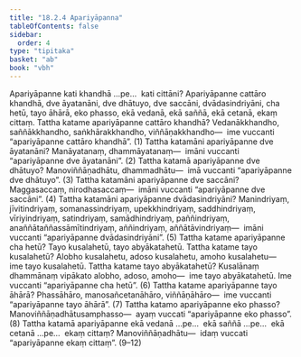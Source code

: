 ```yaml
---
title: "18.2.4 Apariyāpanna"
tableOfContents: false
sidebar:
  order: 4
type: "tipitaka"
basket: "ab"
book: "vbh"
---
```



<DynamicBreadcrumb />

<Division number="997" book="vbh">

<Paragraph number="3029" book="vbh">
Apariyāpanne kati khandhā …pe…  kati cittāni?
</Paragraph>

<Paragraph number="3030" book="vbh">
Apariyāpanne cattāro khandhā, dve āyatanāni, dve dhātuyo, dve saccāni, dvādasindriyāni, cha hetū, tayo āhārā, eko phasso, ekā vedanā, ekā saññā, ekā cetanā, ekaṃ cittaṃ.
</Paragraph>

</Division>
<Division number="998" book="vbh">

<Paragraph number="3031" book="vbh">
Tattha katame apariyāpanne cattāro khandhā? Vedanākkhandho, saññākkhandho, saṅkhārakkhandho, viññāṇakkhandho—  ime vuccanti “apariyāpanne cattāro khandhā”. (1)
</Paragraph>

<Paragraph number="3032" book="vbh">
Tattha katamāni apariyāpanne dve āyatanāni? Manāyatanaṃ, dhammāyatanaṃ—  imāni vuccanti “apariyāpanne dve āyatanāni”. (2)
</Paragraph>

<Paragraph number="3033" book="vbh">
Tattha katamā apariyāpanne dve dhātuyo? Manoviññāṇadhātu, dhammadhātu—  imā vuccanti “apariyāpanne dve dhātuyo”. (3)
</Paragraph>

<Paragraph number="3034" book="vbh">
Tattha katamāni apariyāpanne dve saccāni? Maggasaccaṃ, nirodhasaccaṃ—  imāni vuccanti “apariyāpanne dve saccāni”. (4)
</Paragraph>

<Paragraph number="3035" book="vbh">
Tattha katamāni apariyāpanne dvādasindriyāni? Manindriyaṃ, jīvitindriyaṃ, somanassindriyaṃ, upekkhindriyaṃ, saddhindriyaṃ, vīriyindriyaṃ, satindriyaṃ, samādhindriyaṃ, paññindriyaṃ, anaññātaññassāmītindriyaṃ, aññindriyaṃ, aññātāvindriyaṃ—  imāni vuccanti “apariyāpanne dvādasindriyāni”. (5)
</Paragraph>

<Paragraph number="3036" book="vbh">
Tattha katame apariyāpanne cha hetū? Tayo kusalahetū, tayo abyākatahetū.
</Paragraph>

<Paragraph number="3037" book="vbh">
Tattha katame tayo kusalahetū? Alobho kusalahetu, adoso kusalahetu, amoho kusalahetu—  ime tayo kusalahetū.
</Paragraph>

<Paragraph number="3038" book="vbh">
Tattha katame tayo abyākatahetū? Kusalānaṃ dhammānaṃ vipākato alobho, adoso, amoho—  ime tayo abyākatahetū. Ime vuccanti “apariyāpanne cha hetū”. (6)
</Paragraph>

<Paragraph number="3039" book="vbh">
Tattha katame apariyāpanne tayo āhārā? Phassāhāro, manosañcetanāhāro, viññāṇāhāro—  ime vuccanti “apariyāpanne tayo āhārā”. (7)
</Paragraph>

<Paragraph number="3040" book="vbh">
Tattha katamo apariyāpanne eko phasso? Manoviññāṇadhātusamphasso—  ayaṃ vuccati “apariyāpanne eko phasso”. (8)
</Paragraph>

<Paragraph number="3041" book="vbh">
Tattha katamā apariyāpanne ekā vedanā …pe…  ekā saññā …pe…  ekā cetanā …pe…  ekaṃ cittaṃ? Manoviññāṇadhātu—  idaṃ vuccati “apariyāpanne ekaṃ cittaṃ”. (9–12)
</Paragraph>
</Division>